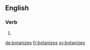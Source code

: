 {{also|botanizés}}
==English==

===Verb===
{{head|en|verb form}}

# {{en-third-person singular of|botanize}}

[[de:botanizes]]
[[fr:botanizes]]
[[sv:botanizes]]